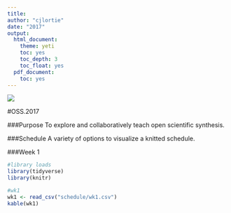 ```yaml
---
title:
author: "cjlortie"
date: "2017"
output:
  html_document:
    theme: yeti
    toc: yes
    toc_depth: 3
    toc_float: yes
  pdf_document:
    toc: yes
---
```

[![](schedule/nceas.png)](http://www.nceas.ucsb.edu)  

#OSS.2017

###Purpose
To explore and collaboratively teach open scientific synthesis.

###Schedule
A variety of options to visualize a knitted schedule.

###Week 1
```r
#library loads
library(tidyverse)
library(knitr)

#wk1
wk1 <- read_csv("schedule/wk1.csv")
kable(wk1)


```


